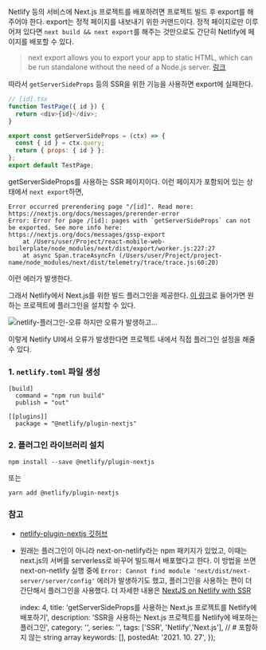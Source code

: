 
Netlify 등의 서비스에 Next.js 프로젝트를 배포하려면 프로젝트 빌드 후 export를 해주어야 한다. export는 정적 페이지를 내보내기 위한 커맨드이다. 정적 페이지로만 이루어져 있다면 `next build && next export`를 해주는 것만으로도 간단히 Netlify에 페이지를 배포할 수 있다.

> next export allows you to export your app to static HTML, which can be run standalone without the need of a Node.js server.
> [링크](https://nextjs.org/docs/advanced-features/static-html-export)

따라서 `getServerSideProps` 등의 SSR을 위한 기능을 사용하면 export에 실패한다.

```js
// [id].tsx
function TestPage({ id }) {
  return <div>{id}</div>;
}

export const getServerSideProps = (ctx) => {
  const { id } = ctx.query;
  return { props: { id } };
};
export default TestPage;
```
getServerSideProps를 사용하는 SSR 페이지이다. 이런 페이지가 포함되어 있는 상태에서 `next export`하면,

```
Error occurred prerendering page "/[id]". Read more: https://nextjs.org/docs/messages/prerender-error
Error: Error for page /[id]: pages with `getServerSideProps` can not be exported. See more info here: https://nextjs.org/docs/messages/gssp-export
    at /Users/user/Project/react-mobile-web-boilerplate/node_modules/next/dist/export/worker.js:227:27
    at async Span.traceAsyncFn (/Users/user/Project/project-name/node_modules/next/dist/telemetry/trace/trace.js:60:20)
```
이런 에러가 발생한다.

그래서 Netlify에서 Next.js를 위한 빌드 플러그인을 제공한다. [이 링크](http://app.netlify.com/plugins/@netlify/plugin-nextjs/install)로 들어가면 원하는 프로젝트에 플러그인을 설치할 수 있다.

![netlify-플러그인-오류](https://images.velog.io/images/ooooorobo/post/403935d7-1601-4dc2-a60b-589b4afea8c8/image.png)
하지만 오류가 발생하고...

이렇게 Netlify UI에서 오류가 발생한다면 프로젝트 내에서 직접 플러그인 설정을 해줄 수 있다.

### 1. `netlify.toml` 파일 생성

```
[build]
  command = "npm run build"
  publish = "out"

[[plugins]]
  package = "@netlify/plugin-nextjs"
```

### 2. 플러그인 라이브러리 설치
```
npm install --save @netlify/plugin-nextjs
```
또는
```
yarn add @netlify/plugin-nextjs
```

### 참고

- [netlify-plugin-nextjs 깃허브](https://github.com/netlify/netlify-plugin-nextjs/tree/v3#readme)
- 원래는 플러그인이 아니라 next-on-netlify라는 npm 패키지가 있었고, 이때는 next.js의 서버를 serverless로 바꾸어 빌드해서 배포했다고 한다. 이 방법을 쓰면 next-on-netlify 실행 중에 `Error: Cannot find module 'next/dist/next-server/server/config'` 에러가 발생하기도 했고, 플러그인을 사용하는 편이 더 간단해서 플러그인을 사용했다. 더 자세한 내용은 [NextJS on Netlify with SSR](https://medium.com/@finn.woelm/how-to-deploy-nextjs-on-netlify-with-server-side-rendering-9e8c06a06e77)

    index: 4,
    title: 'getServerSideProps를 사용하는 Next.js 프로젝트를 Netlify에 배포하기',
    description: 'SSR을 사용하는 Next.js 프로젝트를 Netlify에 배포하는 플러그인',
    category: '',
    series: '',
    tags: ['SSR', 'Netlify','Next.js'], // # 포함하지 않는 string array
    keywords: [],
    postedAt: '2021. 10. 27',
});